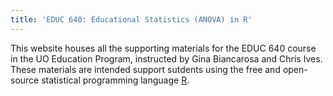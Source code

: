 ```yaml
---
title: 'EDUC 640: Educational Statistics (ANOVA) in R'
---
```


This website houses all the supporting materials for the EDUC 640 course in the UO Education Program, instructed by Gina Biancarosa and Chris Ives. These materials are intended support sutdents using the free and open-source statistical programming language [R](https://cran.r-project.org).